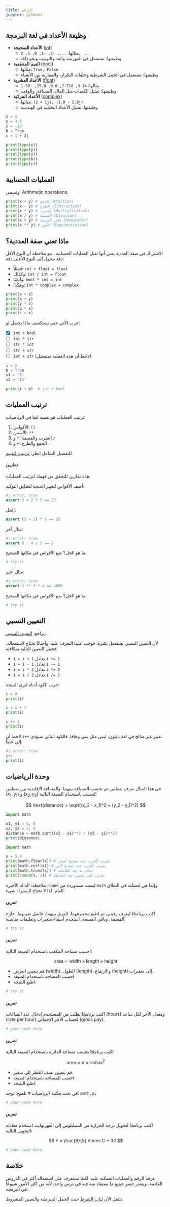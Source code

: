 ```yaml
---
title: الرقم
jupyter: python3
---
```


## وظيفة الأعداد في لغة البرمجة

- **الأعداد الصحيحة** ([int](https://docs.python.org/3/library/functions.html#int))
    - مثالها: `..., -2, -1, 0, 1, 2, ...`
    - وظيفتها: تستعمل في الفهرسة والعد والترتيب ونحو ذلك

- **القيم المنطقية** ([bool](https://docs.python.org/3/library/stdtypes.html#boolean-type-bool))
    - مثالها: `True, False`
    - وظيفتها: تستعمل في الجمل الشرطية وحلقات التكرار، والمقارنة بين الأشياء

- **الأعداد العشرية** ([float](https://docs.python.org/3/library/functions.html#float))
    - مثالها: `3.14, 2.718, 0.0, 15.0, -1.50`
    - وظيفتها: تمثيل الكميات مثل المال، المسافة، والوقت
    

- **الأعداد المركبة** ([complex](https://docs.python.org/3/library/functions.html#complex))
    - مثالها: `(1 + 2j), (1.0 - 2.0j)`
    - وظيفتها: تمثيل الأعداد التخيلية في الهندسة

```python
x = 5
y = 3.0
z = -10
b = True
c = 1 + 2j
```

```python
print(type(x))
print(type(y))
print(type(z))
print(type(b))
print(type(c))
```

## العمليات الحسابية

وتسمى: Arithmetic operations.

```python
print(x + y) # الجمع (Addition)
print(x - y) # الطرح (Subtraction)
print(x * y) # الضرب (Multiplication)
print(x / y) # القسمة (Division)
print(x % y) # باقي القسمة (Remainder)
print(x ** y) # الأس (Exponentiation)
```

## ماذا تعني صفة العددية؟

الاشتراك في صفة العددية يعني أنها تقبل العمليات الحسابية ، مع ملاحظة أن النوع الأقل دقة يتحول إلى النوع الأعلى دقة:

- فمثلاً: `int + float = float`
- وكذلك: `int / int = float`
- وأيضًا: `bool * int = int`
- وهكذا: `int * complex = complex`

```python
print(x + z)
print(x + y)
print(y * z)
print(b * x)
print(c + x)
```

جرب الآتي حتى تستكشف ماذا يحصل لو:

- [x] `int + bool`
- [ ] `int * str`
- [ ] `str * int`
- [ ] `str + str`
- [ ] `int + str` (لاحظ أن هذه العملية ستفشل)

```python
i = 5
b = True
s1 = '5'
s2 = '11'

print(i + b)  # int + bool
```


## ترتيب العمليات

ترتيب العمليات هو نفسه كما في الرياضيات:

1. الأقواس: `()`
2. الأسس: `**`
3. الضرب والقسمة: `*` و `/`
4. الجمع والطرح: `+` و `-`

للتفصيل الشامل انظر: [ترتيب التقييم](https://docs.python.org/3/reference/expressions.html#evaluation-order)

#### تمارين

هذه تمارين للتحقق من فهمك لترتيب العمليات.

أضف الأقواس لتغيير النتيجة لتطابق التوكيد:

```python
#| error: true
assert 3 + 2 * 5 == 25
```

الحل:

```python
assert (3 + 2) * 5 == 25
```

مثال آخر:

```python
#| error: true
assert 8 - 4 / 2 == 2
```

ما هو الحل؟ ضع الأقواس في مكانها الصحيح.

```python
# try it
```

مثال أخير:

```python
#| error: true
assert 2 ** 3 * 4 == 4096
```

ما هو الحل؟ ضع الأقواس في مكانها الصحيح.

```python
# try it
```

## التعيين النسبي

يراجع: [التعيين النسبي](https://docs.python.org/3/reference/simple_stmts.html#augmented-assignment-statements).

لأن التعيين النسبي يستعمل بكثرة، فوجب علينا التعرف عليه، وأحيانًا نحتاج لاستعماله. فجمل التعيين التالية متكافئة:

- `i = i + 1` تعادل `i += 1`
- `i = i - 1` تعادل `i -= 1`
- `i = i * 2` تعادل `i *= 2`
- `i = i / 2` تعادل `i /= 2`

جرب الكود أدناه لترى النتيجة:

```python
i = 0
print(i)
```

```python
i = i + 1
print(i)
```

```python
i += 1
print(i)
```

لاحظ أن `i++` تعبير غير صالح في لغة بايثون، ليس مثل سي وجافا. فالكود التالي سيؤدي إلى خطأ:

```python
#| error: true
i++
print(i)
```

## وحدة الرياضيات

في هذا المثال نعرف نقطتين ثم نحسب المسافة بينهما. والمسافة الإقليدية بين نقطتين $(x_1, y_1)$ و $(x_2, y_2)$ تُحسب باستخدام الصيغة التالية:

$$
\text{distance} = \sqrt{(x_2 - x_1)^2 + (y_2 - y_1)^2}
$$

```python
import math

x1, y1 = 0, 0
x2, y2 = 3, 4
distance = math.sqrt((x2 - x1)**2 + (y2 - y1)**2)
print(distance)
```

```python
import math

x = 5.4
print(math.floor(x)) # تقريب لأقرب عدد صحيح أصغر
print(math.ceil(x)) # تقريب لأقرب عدد صحيح أكبر
print(math.trunc(x)) # حذف ما بعد الفاصلة
print(round(x, 2)) # تقريب إلى رقمين بعد الفاصلة
```

ملاحظة: الدالة الأخيرة `round` ليست مستوردة من `math` وإنما هي مُضمَّنة في النطاق العام؛ لذا لا تحتاج لاستيراد شيء.

#### تمرين

اكتب برنامجًا ليعرف رقمين ثم اطبع مجموعهما، الفرق بينهما، حاصل ضربهما، خارج القسمة، وباقي القسمة. استخدم أسماء متغيرات وتعليقات مناسبة.

```python
# try it
```

#### تمرين

احسب مساحة المكعب باستخدام الصيغة التالية:

$$
\text{area} = \text{width} \times \text{length} \times \text{height}
$$

- قم بتعيين العرض (width)، الطول (length)، والارتفاع (height) إلى متغيرات.
- احسب المساحة باستخدام الصيغة.
- اطبع النتيجة.

```python
# try it
```

#### تمرين

اكتب برنامجًا يطلب من المستخدم إدخال عدد الساعات (hours) ومعدل الأجر لكل ساعة (rate per hour) لحساب الأجر الإجمالي (gross pay).

```python
# your code here
```

#### تمرين

اكتب برنامجًا يحسب مساحة الدائرة باستخدام الصيغة التالية:


$$
\text{area} = \pi \times \text{radius}^2
$$

- قم بتعيين نصف القطر إلى متغير.
- احسب المساحة باستخدام الصيغة.
- اطبع النتيجة.

تلميح: توجد $\pi$ في تحت مكتبة الرياضيات: `math.pi`

```python
# your code here
```

#### تمرين

اكتب برنامجًا لتحويل درجة الحرارة من السيليلوس إلى الفهرنهايت استخدم معادلة التحويل التالية:

$$
F = \frac{9}{5} \times C + 32
$$

```python
# your code here
```


## خلاصة

عرفنا الرقم والعمليات الممكنة عليه. لكننا سنتعرف على استعماله أكثر في الدروس القادمة، ويتعذر حصر جميع ما يستفاد منه فيه في درس واحد، لأنه من أكثر الأمور شيوعًا في البرمجة.

ننتقل الآن [لباب الشرط](03_condition.qmd) حيث الجمل الشرطية والتعيين المشروط.